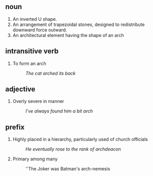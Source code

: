 == noun ==

# An inverted U shape.
# An arrangement of trapezoidal stones, designed to redistribute downward force outward.
# An architectural element having the shape of an arch

== intransitive verb ==

# To form an arch
#:''The cat arched its back''

== adjective ==

# Overly severe in manner
#:''I've always found him a bit arch''

== prefix ==

# Highly placed in a hierarchy, particularly used of church officials
#:''He eventually rose to the rank of archdeacon''
# Primary among many
#:''The Joker was Batman's arch-nemesis